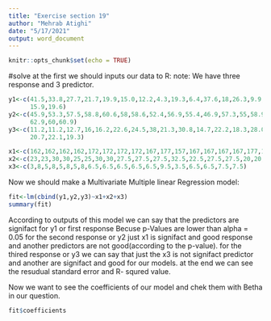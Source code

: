 ```yaml
---
title: "Exercise section 19"
author: "Mehrab Atighi"
date: "5/17/2021"
output: word_document
---
```


```r
knitr::opts_chunk$set(echo = TRUE)
```

#solve 
at the first we should inputs our data to R:
note: We have three response and 3 predictor.

```r
y1<-c(41.5,33.8,27.7,21.7,19.9,15.0,12.2,4.3,19.3,6.4,37.6,18,26.3,9.9,25,14.1,15.2,
      15.9,19.6)
y2<-c(45.9,53.3,57.5,58.8,60.6,58,58.6,52.4,56.9,55.4,46.9,57.3,55,58.9,50.3,61.1,
      62.9,60,60.9)
y3<-c(11.2,11.2,12.7,16,16.2,22.6,24.5,38,21.3,30.8,14.7,22.2,18.3,28.0,22.1,23.0,
      20.7,22.1,19.3)

x1<-c(162,162,162,162,172,172,172,172,167,177,157,167,167,167,167,177,177,160,160)     
x2<-c(23,23,30,30,25,25,30,30,27.5,27.5,27.5,32.5,22.5,27.5,27.5,20,20,34,34)
x3<-c(3,8,5,8,5,8,5,8,6.5,6.5,6.5,6.5,6.5,9.5,3.5,6.5,6.5,7.5,7.5)

```

Now we should make a Multivariate Multiple linear Regression model:
```r
fit<-lm(cbind(y1,y2,y3)~x1+x2+x3)
summary(fit)
```
According to outputs of this model we can say that the predictors are signifact for y1 or first response Becuse p-Values are lower than alpha = 0.05
for the second response or y2 just x1 is signifact and good response and another predictors are not good(according to the p-value).
for the thired response or y3 we can say that just the x3 is not signifact predictor and another are signifact and good for our models.
at the end we can see the resudual standard error and R- squred value.


Now we want to see the coefficients of our model and chek them with Betha in our question.
```r
fit$coefficients
```


